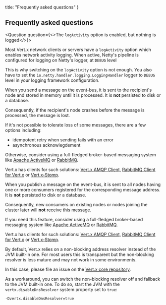 

  title: "Frequently asked questions"
}

## Frequently asked questions

<Question question={<>The <code>logActivity</code> option is enabled, but nothing is logged</>}>

Most Vert.x network clients or servers have a `logActivity` option which enables network activity logging.
When active, Netty's pipeline is configured for logging on Netty's logger, at `DEBUG` level

This is why switching on the `logActivity` option is not enough.
You also have to set the `io.netty.handler.logging.LoggingHandler` logger to `DEBUG` level in your logging framework configuration.

</Question>
<Question question="When Vert.x is clustered, what happens to event-bus messages if a node crashes?">

When you send a message on the event-bus, it is sent to the recipient's node and stored in memory until it is processed.
It is **not** persisted to disk or a database.

Consequently, if the recipient's node crashes before the message is processed, the message is lost.

If it's not possible to tolerate loss of some messages, there are a few options including:

- idempotent retry when sending fails with an error
- asynchronous acknowlegdement

Otherwise, consider using a full-fledged broker-based messaging system like [Apache ActiveMQ](http://activemq.apache.org/) or [RabbitMQ](https://www.rabbitmq.com/).

Vert.x has clients for such solutions: [Vert.x AMQP Client](https://vertx.io/docs/vertx-amqp-client/java/), [RabbitMQ Client for Vert.x](https://vertx.io/docs/vertx-rabbitmq-client/java/) or [Vert.x-Stomp](https://vertx.io/docs/vertx-stomp/java/).

</Question>
<Question question="Why doesn't my event-bus consumer pickup messages sent previously?">

When you publish a message on the event-bus, it is sent to all nodes having one or more consumers registered for the corresponding message address.
It is **not** persisted to disk or a database.

Consequently, new consumers on existing nodes or nodes joining the cluster later will **not** receive this message.

If you need this feature, consider using a full-fledged broker-based messaging system like [Apache ActiveMQ](http://activemq.apache.org/) or [RabbitMQ](https://www.rabbitmq.com/).

Vert.x has clients for such solutions: [Vert.x AMQP Client](https://vertx.io/docs/vertx-amqp-client/java/), [RabbitMQ Client for Vert.x](https://vertx.io/docs/vertx-rabbitmq-client/java/) or [Vert.x-Stomp](https://vertx.io/docs/vertx-stomp/java/).

</Question>
<Question question="How to use the JVM built-in address resolver?">

By default, Vert.x relies on a non-blocking address resolver instead of the JVM built-in one.
For most users this is transparent but the non-blocking resolver is less mature and may not work in some environments.

In this case, please file an issue on the [Vert.x core repository](https://github.com/eclipse-vertx/vert.x/issues).

As a workaround, you can switch the non-blocking resolver off and fallback to the JVM built-in one.
To do so, start the JVM with the `vertx.disableDnsResolver` system property set to `true`:

```
-Dvertx.disableDnsResolver=true
```

</Question>
